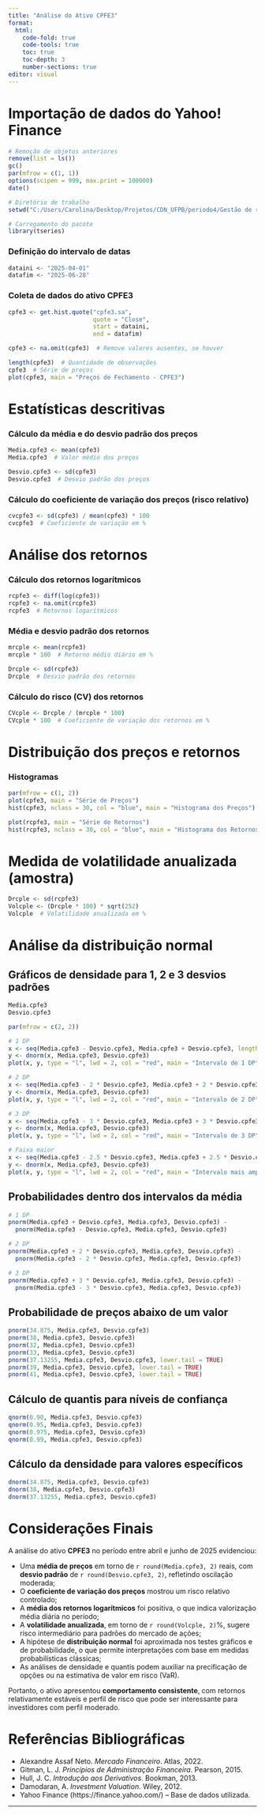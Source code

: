 ```yaml
---
title: "Análise do Ativo CPFE3"
format:
  html:
    code-fold: true
    code-tools: true
    toc: true
    toc-depth: 3
    number-sections: true
editor: visual
---
```


# Importação de dados do Yahoo! Finance

```r
# Remoção de objetos anteriores
remove(list = ls())
gc()
par(mfrow = c(1, 1))
options(scipen = 999, max.print = 100000)
date()

# Diretório de trabalho
setwd("C:/Users/Carolina/Desktop/Projetos/CDN_UFPB/periodo4/Gestão de risco")

# Carregamento do pacote
library(tseries)
```

### Definição do intervalo de datas

```r
dataini <- "2025-04-01"
datafim <- "2025-06-28"
```

### Coleta de dados do ativo CPFE3

```r
cpfe3 <- get.hist.quote("cpfe3.sa",
                        quote = "Close",
                        start = dataini,
                        end = datafim)

cpfe3 <- na.omit(cpfe3)  # Remove valores ausentes, se houver

length(cpfe3)  # Quantidade de observações
cpfe3  # Série de preços
plot(cpfe3, main = "Preços de Fechamento - CPFE3")
```

# Estatísticas descritivas

### Cálculo da média e do desvio padrão dos preços

```r
Media.cpfe3 <- mean(cpfe3)
Media.cpfe3  # Valor médio dos preços

Desvio.cpfe3 <- sd(cpfe3)
Desvio.cpfe3  # Desvio padrão dos preços
```

### Cálculo do coeficiente de variação dos preços (risco relativo)

```r
cvcpfe3 <- sd(cpfe3) / mean(cpfe3) * 100
cvcpfe3  # Coeficiente de variação em %
```

# Análise dos retornos

### Cálculo dos retornos logarítmicos

```r
rcpfe3 <- diff(log(cpfe3))
rcpfe3 <- na.omit(rcpfe3)
rcpfe3  # Retornos logarítmicos
```

### Média e desvio padrão dos retornos

```r
mrcple <- mean(rcpfe3)
mrcple * 100  # Retorno médio diário em %

Drcple <- sd(rcpfe3)
Drcple  # Desvio padrão dos retornos
```

### Cálculo do risco (CV) dos retornos

```r
CVcple <- Drcple / (mrcple * 100)
CVcple * 100  # Coeficiente de variação dos retornos em %
```

# Distribuição dos preços e retornos

### Histogramas

```r
par(mfrow = c(1, 2))
plot(cpfe3, main = "Série de Preços")
hist(cpfe3, nclass = 30, col = "blue", main = "Histograma dos Preços")

plot(rcpfe3, main = "Série de Retornos")
hist(rcpfe3, nclass = 30, col = "blue", main = "Histograma dos Retornos")
```

# Medida de volatilidade anualizada (amostra)

```r
Drcple <- sd(rcpfe3)
Volcple <- (Drcple * 100) * sqrt(252)
Volcple  # Volatilidade anualizada em %
```

# Análise da distribuição normal

## Gráficos de densidade para 1, 2 e 3 desvios padrões

```r
Media.cpfe3
Desvio.cpfe3

par(mfrow = c(2, 2))

# 1 DP
x <- seq(Media.cpfe3 - Desvio.cpfe3, Media.cpfe3 + Desvio.cpfe3, length = 60)
y <- dnorm(x, Media.cpfe3, Desvio.cpfe3)
plot(x, y, type = "l", lwd = 2, col = "red", main = "Intervalo de 1 DP")

# 2 DP
x <- seq(Media.cpfe3 - 2 * Desvio.cpfe3, Media.cpfe3 + 2 * Desvio.cpfe3, length = 60)
y <- dnorm(x, Media.cpfe3, Desvio.cpfe3)
plot(x, y, type = "l", lwd = 2, col = "red", main = "Intervalo de 2 DP")

# 3 DP
x <- seq(Media.cpfe3 - 3 * Desvio.cpfe3, Media.cpfe3 + 3 * Desvio.cpfe3, length = 60)
y <- dnorm(x, Media.cpfe3, Desvio.cpfe3)
plot(x, y, type = "l", lwd = 2, col = "red", main = "Intervalo de 3 DP")

# Faixa maior
x <- seq(Media.cpfe3 - 2.5 * Desvio.cpfe3, Media.cpfe3 + 2.5 * Desvio.cpfe3, length = 60)
y <- dnorm(x, Media.cpfe3, Desvio.cpfe3)
plot(x, y, type = "l", lwd = 2, col = "red", main = "Intervalo mais amplo")
```

## Probabilidades dentro dos intervalos da média

```r
# 1 DP
pnorm(Media.cpfe3 + Desvio.cpfe3, Media.cpfe3, Desvio.cpfe3) -
  pnorm(Media.cpfe3 - Desvio.cpfe3, Media.cpfe3, Desvio.cpfe3)

# 2 DP
pnorm(Media.cpfe3 + 2 * Desvio.cpfe3, Media.cpfe3, Desvio.cpfe3) -
  pnorm(Media.cpfe3 - 2 * Desvio.cpfe3, Media.cpfe3, Desvio.cpfe3)

# 3 DP
pnorm(Media.cpfe3 + 3 * Desvio.cpfe3, Media.cpfe3, Desvio.cpfe3) -
  pnorm(Media.cpfe3 - 3 * Desvio.cpfe3, Media.cpfe3, Desvio.cpfe3)
```

## Probabilidade de preços abaixo de um valor

```r
pnorm(34.875, Media.cpfe3, Desvio.cpfe3)
pnorm(38, Media.cpfe3, Desvio.cpfe3)
pnorm(32, Media.cpfe3, Desvio.cpfe3)
pnorm(33, Media.cpfe3, Desvio.cpfe3)
pnorm(37.13255, Media.cpfe3, Desvio.cpfe3, lower.tail = TRUE)
pnorm(39, Media.cpfe3, Desvio.cpfe3, lower.tail = TRUE)
pnorm(41, Media.cpfe3, Desvio.cpfe3, lower.tail = TRUE)
```

## Cálculo de quantis para níveis de confiança

```r
qnorm(0.90, Media.cpfe3, Desvio.cpfe3)
qnorm(0.95, Media.cpfe3, Desvio.cpfe3)
qnorm(0.975, Media.cpfe3, Desvio.cpfe3)
qnorm(0.99, Media.cpfe3, Desvio.cpfe3)
```

## Cálculo da densidade para valores específicos

```r
dnorm(34.875, Media.cpfe3, Desvio.cpfe3)
dnorm(38, Media.cpfe3, Desvio.cpfe3)
dnorm(37.13255, Media.cpfe3, Desvio.cpfe3)
```

# Considerações Finais

A análise do ativo **CPFE3** no período entre abril e junho de 2025 evidenciou:

-   Uma **média de preços** em torno de `r round(Media.cpfe3, 2)` reais, com **desvio padrão** de `r round(Desvio.cpfe3, 2)`, refletindo oscilação moderada;
-   O **coeficiente de variação dos preços** mostrou um risco relativo controlado;
-   A **média dos retornos logarítmicos** foi positiva, o que indica valorização média diária no período;
-   A **volatilidade anualizada**, em torno de `r round(Volcple, 2)`%, sugere risco intermediário para padrões do mercado de ações;
-   A hipótese de **distribuição normal** foi aproximada nos testes gráficos e de probabilidade, o que permite interpretações com base em medidas probabilísticas clássicas;
-   As análises de densidade e quantis podem auxiliar na precificação de opções ou na estimativa de valor em risco (VaR).

Portanto, o ativo apresentou **comportamento consistente**, com retornos relativamente estáveis e perfil de risco que pode ser interessante para investidores com perfil moderado.

# Referências Bibliográficas

-   Alexandre Assaf Neto. *Mercado Financeiro*. Atlas, 2022.
-   Gitman, L. J. *Princípios de Administração Financeira*. Pearson, 2015.
-   Hull, J. C. *Introdução aos Derivativos*. Bookman, 2013.
-   Damodaran, A. *Investment Valuation*. Wiley, 2012.
-   Yahoo Finance (https://finance.yahoo.com/) – Base de dados utilizada.

------------------------------------------------------------------------

## 
